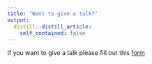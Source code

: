 ```yaml
---
title: "Want to give a talk?"
output:
  distill::distill_article:
    self_contained: false
---
```


If you want to give a talk please fill out this [form](https://docs.google.com/forms/d/e/1FAIpQLSfS91_dI-2yHk6jl7wiaJAEvIqnDmKjRqBiU3tjANYiME4HHg/viewform)
